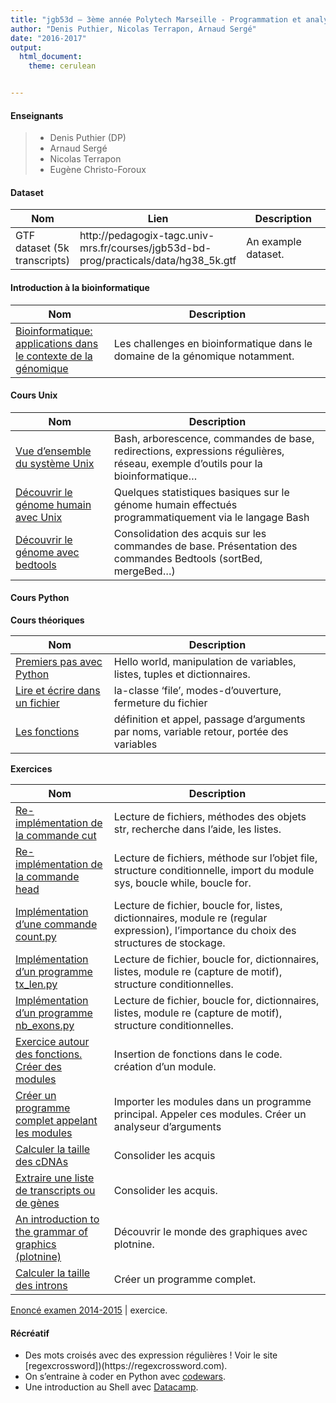 ```yaml
---
title: "jgb53d — 3ème année Polytech Marseille - Programmation et analyse de données"
author: "Denis Puthier, Nicolas Terrapon, Arnaud Sergé"
date: "2016-2017"
output: 
  html_document:
    theme: cerulean


---
```


#### Enseignants

 > - Denis Puthier (DP)
 > - Arnaud Sergé
 > - Nicolas Terrapon
 > - Eugène Christo-Foroux


#### Dataset


| Nom | Lien | Description
-----|------|--------------
| GTF dataset (5k transcripts)  | http://pedagogix-tagc.univ-mrs.fr/courses/jgb53d-bd-prog/practicals/data/hg38_5k.gtf |	An example dataset.

#### Introduction à la bioinformatique

| Nom | Description 
|-----|-----------
|[Bioinformatique: applications dans le contexte de la génomique](http://bit.ly/2ktBWd1)  | Les challenges en bioinformatique dans le domaine de la génomique notamment.


#### Cours Unix

| Nom | Description 
|-----|-----------
| [Vue d'ensemble du système Unix](theorical/bash/unix_course_dp.pdf)| Bash, arborescence, commandes de base, redirections, expressions régulières, réseau, exemple d'outils pour la bioinformatique... 
| [Découvrir le génome humain avec Unix](practicals/01-02_human_genome/human_genome.html) | Quelques statistiques basiques sur le génome humain effectués programmatiquement via le langage Bash
| [Découvrir le génome avec bedtools](practicals/03_bedtools/index.html) | Consolidation des acquis sur les commandes de base. Présentation des commandes Bedtools (sortBed, mergeBed...)


#### Cours Python

**Cours théoriques**

| Nom | Description 
|-----|-----------
| [Premiers pas avec Python](theorical/python/hello_world.html) | Hello world, manipulation de variables, listes, tuples et dictionnaires.
| [Lire et écrire dans un fichier](theorical/python/read_write.html) | la-classe 'file', modes-d'ouverture, fermeture du fichier
| [Les fonctions](theorical/python/functions.html)  | définition et appel, passage d'arguments par noms, variable retour, portée des variables


**Exercices**


| Nom | Description 
|-----|-----------
| [Re-implémentation de la commande cut](practicals/new/cut/cut.html) | Lecture de fichiers, méthodes des objets str, recherche dans l'aide, les listes.
| [Re-implémentation de la commande head](practicals/03_python_2015/head_cmd.html) | Lecture de fichiers,  méthode sur l'objet file, structure conditionnelle, import du module sys, boucle while, boucle for.
| [Implémentation d'une commande count.py](practicals/04_python_2015/count_cmd.html) | Lecture de fichier, boucle for, listes, dictionnaires, module re (regular expression), l'importance du choix des structures de stockage.
| [Implémentation d'un programme tx_len.py](practicals/05_python_2015/tx_len.html) | Lecture de fichier, boucle for, dictionnaires, listes, module re (capture de motif), structure conditionnelles.
| [Implémentation d'un programme nb_exons.py](practicals/06_python_2015/nb_exons.py.html) | Lecture de fichier, boucle for, dictionnaires, listes, module re (capture de motif), structure conditionnelles.
| [Exercice autour des fonctions. Créer des modules](practicals/07_python_2015/functions.html) | Insertion de fonctions dans le code. création d'un module.
| [Créer un programme complet appelant les modules](practicals/08_python_2015/final_program.html) | Importer les modules dans un programme principal. Appeler ces modules. Créer un analyseur d'arguments
| [Calculer la taille des cDNAs](practicals/10_python_2015/cdna_len.html) | Consolider les acquis
| [Extraire une liste de transcripts ou de gènes](practicals/09_python_2015/get_values.html) | Consolider les acquis.
| [An introduction to the grammar of graphics (plotnine)](practicals/intro_ggplot/intro_ggplot.html) | Découvrir le monde des graphiques avec plotnine.
| [Calculer la taille des introns](practicals/introns/introns.html) | Créer un programme complet.

| [Enoncé examen 2014-2015](examen/2014-2015/Examen_2014-2015_Unix_session-1.pdf) | exercice.


#### Récréatif

- Des mots croisés avec des expression régulières ! Voir le site [regexcrossword])(https://regexcrossword.com).
- On s'entraine à coder en Python avec [codewars](https://www.codewars.com/?language=python).
- Une introduction au Shell avec [Datacamp](https://www.datacamp.com/courses/introduction-to-shell-for-data-science).
